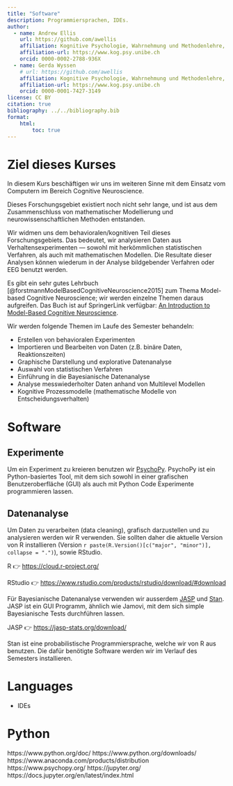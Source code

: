 ```yaml
---
title: "Software"
description: Programmiersprachen, IDEs.
author:
  - name: Andrew Ellis
    url: https://github.com/awellis
    affiliation: Kognitive Psychologie, Wahrnehmung und Methodenlehre, Universität Bern 
    affiliation-url: https://www.kog.psy.unibe.ch
    orcid: 0000-0002-2788-936X
  - name: Gerda Wyssen
    # url: https://github.com/awellis
    affiliation: Kognitive Psychologie, Wahrnehmung und Methodenlehre, Universität Bern 
    affiliation-url: https://www.kog.psy.unibe.ch
    orcid: 0000-0001-7427-3149
license: CC BY
citation: true
bibliography: ../../bibliography.bib
format:
    html:
        toc: true
---
```


# Ziel dieses Kurses

In diesem Kurs beschäftigen wir uns im weiteren Sinne mit dem Einsatz vom Computern im Bereich Cognitive Neuroscience. 





Dieses Forschungsgebiet existiert noch nicht sehr lange, und ist aus dem Zusammenschluss von mathematischer Modellierung und neurowissenschaftlichen Methoden entstanden.

Wir widmen uns dem behavioralen/kognitiven Teil dieses Forschungsgebiets. Das bedeutet, wir analysieren Daten aus Verhaltensexperimenten --- sowohl mit herkömmlichen statistischen Verfahren, als auch mit mathematischen Modellen. Die Resultate dieser Analysen können wiederum in der Analyse bildgebender Verfahren oder EEG benutzt werden.

<aside>  Es gibt ein sehr gutes Lehrbuch [@forstmannModelBasedCognitiveNeuroscience2015] zum Thema Model-based Cognitive Neuroscience; wir werden einzelne Themen daraus aufgreifen. Das Buch ist auf SpringerLink verfügbar: [An Introduction to Model-Based Cognitive Neuroscience](https://link.springer.com/book/10.1007%2F978-1-4939-2236-9).</aside>

Wir werden folgende Themen im Laufe des Semester behandeln:

- Erstellen von behavioralen Experimenten
- Importieren und Bearbeiten von Daten (z.B. binäre Daten, Reaktionszeiten)
- Graphische Darstellung und explorative Datenanalyse
- Auswahl von statistischen Verfahren 
- Einführung in die Bayesianische Datenanalyse
- Analyse messwiederholter Daten anhand von Multilevel Modellen
- Kognitive Prozessmodelle (mathematische Modelle von Entscheidungsverhalten)

# Software

## Experimente
Um ein Experiment zu kreieren benutzen wir [PsychoPy](https://www.psychopy.org/). PsychoPy ist ein Python-basiertes Tool, mit dem sich sowohl in einer grafischen Benutzeroberfläche (GUI) als auch mit Python Code Experimente programmieren lassen.

## Datenanalyse
Um Daten zu verarbeiten (data cleaning), grafisch darzustellen und zu analysieren werden wir R verwenden. Sie sollten daher die aktuelle Version von R installieren (Version `r paste(R.Version()[c("major", "minor")], collapse = ".")`), sowie RStudio.

R 👉 [https://cloud.r-project.org/](https://cloud.r-project.org/)

RStudio 👉 [https://www.rstudio.com/products/rstudio/download/#download](https://www.rstudio.com/products/rstudio/download/#download)

Für Bayesianische Datenanalyse verwenden wir ausserdem [JASP](https://jasp-stats.org) und [Stan](https://mc-stan.org/). JASP ist ein GUI Programm, ähnlich wie Jamovi, mit dem sich simple Bayesianische Tests durchführen lassen.

JASP 👉 [https://jasp-stats.org/download/](https://jasp-stats.org/download/)

Stan ist eine probabilistische Programmiersprache, welche wir von R aus benutzen. Die dafür benötigte Software werden wir im Verlauf des Semesters installieren.


# Languages

- IDEs


# Python

https://www.python.org/doc/
https://www.python.org/downloads/
https://www.anaconda.com/products/distribution
https://www.psychopy.org/
https://jupyter.org/
https://docs.jupyter.org/en/latest/index.html
